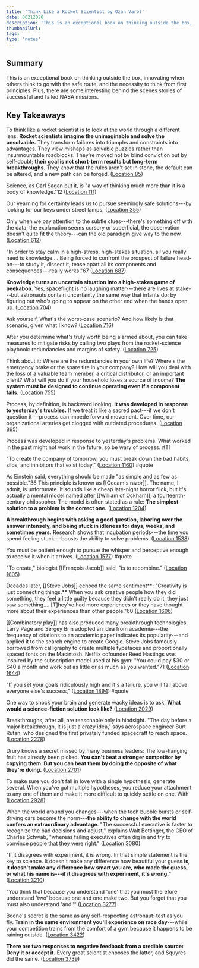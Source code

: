```yaml
---
title: 'Think Like a Rocket Scientist by Ozan Varol'
date: 06212020
description: 'This is an exceptional book on thinking outside the box, innovating when others think to go with the safe route, and the necessity to think from first principles. Plus, there are some interesting behind the scenes stories of successful and failed NASA missions.'
thumbnailUrl: 
tags: 
type: 'notes'
---
```


Summary
-------

This is an exceptional book on thinking outside the box, innovating when others think to go with the safe route, and the necessity to think from first principles. Plus, there are some interesting behind the scenes stories of successful and failed NASA missions.

Key Takeaways
-------------

To think like a rocket scientist is to look at the world through a different lens. **Rocket scientists imagine the unimaginable and solve the unsolvable.** They transform failures into triumphs and constraints into advantages. They view mishaps as solvable puzzles rather than insurmountable roadblocks. They're moved not by blind conviction but by self-doubt; **their goal is not short-term results but long-term breakthroughs**. They know that the rules aren't set in stone, the default can be altered, and a new path can be forged. ([Location 85](https://readwise.io/to_kindle?action=open&asin=B07W53SV45&location=85))

Science, as Carl Sagan put it, is "a way of thinking much more than it is a body of knowledge."12 ([Location 111](https://readwise.io/to_kindle?action=open&asin=B07W53SV45&location=111))

Our yearning for certainty leads us to pursue seemingly safe solutions---by looking for our keys under street lamps. ([Location 355](https://readwise.io/to_kindle?action=open&asin=B07W53SV45&location=355))

Only when we pay attention to the subtle clues---there's something off with the data, the explanation seems cursory or superficial, the observation doesn't quite fit the theory---can the old paradigm give way to the new. ([Location 612](https://readwise.io/to_kindle?action=open&asin=B07W53SV45&location=612))

"In order to stay calm in a high-stress, high-stakes situation, all you really need is knowledge.... Being forced to confront the prospect of failure head-on---to study it, dissect it, tease apart all its components and consequences---really works."67 ([Location 687](https://readwise.io/to_kindle?action=open&asin=B07W53SV45&location=687))

**Knowledge turns an uncertain situation into a high-stakes game of peekaboo**. Yes, spaceflight is no laughing matter---there are lives at stake---but astronauts contain uncertainty the same way that infants do: by figuring out who's going to appear on the other end when the hands open up. ([Location 704](https://readwise.io/to_kindle?action=open&asin=B07W53SV45&location=704))

Ask yourself, What's the worst-case scenario? And how likely is that scenario, given what I know? ([Location 716](https://readwise.io/to_kindle?action=open&asin=B07W53SV45&location=716))

After you determine what's truly worth being alarmed about, you can take measures to mitigate risks by calling two plays from the rocket-science playbook: redundancies and margins of safety. ([Location 725](https://readwise.io/to_kindle?action=open&asin=B07W53SV45&location=725))

Think about it: Where are the redundancies in your own life? Where's the emergency brake or the spare tire in your company? How will you deal with the loss of a valuable team member, a critical distributor, or an important client? What will you do if your household loses a source of income? **The system must be designed to continue operating even if a component fails.** ([Location 755](https://readwise.io/to_kindle?action=open&asin=B07W53SV45&location=755))

Process, by definition, is backward looking. **It was developed in response to yesterday's troubles.** If we treat it like a sacred pact---if we don't question it---process can impede forward movement. Over time, our organizational arteries get clogged with outdated procedures. ([Location 895](https://readwise.io/to_kindle?action=open&asin=B07W53SV45&location=895))

Process was developed in response to yesterday's problems. What worked in the past might not work in the future, so be wary of process. #TI

"To create the company of tomorrow, you must break down the bad habits, silos, and inhibitors that exist today." ([Location 1160](https://readwise.io/to_kindle?action=open&asin=B07W53SV45&location=1160)) #quote

As Einstein said, everything should be made "as simple and as few as possible."36 This principle is known as [[Occam's razor]]. The name, I admit, is unfortunate. It sounds like a cheap late-night horror flick, but it's actually a mental model named after [[William of Ockham]], a fourteenth-century philosopher. The model is often stated as a rule: **The simplest solution to a problem is the correct one.** ([Location 1204](https://readwise.io/to_kindle?action=open&asin=B07W53SV45&location=1204))

**A breakthrough begins with asking a good question, laboring over the answer intensely, and being stuck in idleness for days, weeks, and sometimes years.** Research shows that incubation periods---the time you spend feeling stuck---boosts the ability to solve problems. ([Location 1538](https://readwise.io/to_kindle?action=open&asin=B07W53SV45&location=1538))

You must be patient enough to pursue the whisper and perceptive enough to receive it when it arrives. ([Location 1577](https://readwise.io/to_kindle?action=open&asin=B07W53SV45&location=1577)) #quote

"To create," biologist [[François Jacob]] said, "is to recombine." ([Location 1605](https://readwise.io/to_kindle?action=open&asin=B07W53SV45&location=1605))

Decades later, [[Steve Jobs]] echoed the same sentiment**: "Creativity is just connecting things.** When you ask creative people how they did something, they feel a little guilty because they didn't really do it, they just saw something.... [T]hey've had more experiences or they have thought more about their experiences than other people."60 ([Location 1606](https://readwise.io/to_kindle?action=open&asin=B07W53SV45&location=1606))

[[Combinatory play]] has also produced many breakthrough technologies. Larry Page and Sergey Brin adopted an idea from academia---the frequency of citations to an academic paper indicates its popularity---and applied it to the search engine to create Google. Steve Jobs famously borrowed from calligraphy to create multiple typefaces and proportionally spaced fonts on the Macintosh. Netflix cofounder Reed Hastings was inspired by the subscription model used at his gym: "You could pay $30 or $40 a month and work out as little or as much as you wanted."71 ([Location 1644](https://readwise.io/to_kindle?action=open&asin=B07W53SV45&location=1644))

"If you set your goals ridiculously high and it's a failure, you will fail above everyone else's success," ([Location 1894](https://readwise.io/to_kindle?action=open&asin=B07W53SV45&location=1894)) #quote

One way to shock your brain and generate wacky ideas is to ask, **What would a science-fiction solution look like?** ([Location 2029](https://readwise.io/to_kindle?action=open&asin=B07W53SV45&location=2029))

Breakthroughs, after all, are reasonable only in hindsight. "The day before a major breakthrough, it is just a crazy idea," says aerospace engineer Burt Rutan, who designed the first privately funded spacecraft to reach space. ([Location 2278](https://readwise.io/to_kindle?action=open&asin=B07W53SV45&location=2278))

Drury knows a secret missed by many business leaders: The low-hanging fruit has already been picked. **You can't beat a stronger competitor by copying them. But you can beat them by doing the opposite of what they're doing.** ([Location 2701](https://readwise.io/to_kindle?action=open&asin=B07W53SV45&location=2701))

To make sure you don't fall in love with a single hypothesis, generate several. When you've got multiple hypotheses, you reduce your attachment to any one of them and make it more difficult to quickly settle on one. With ([Location 2928](https://readwise.io/to_kindle?action=open&asin=B07W53SV45&location=2928))

When the world around you changes---when the tech bubble bursts or self-driving cars become the norm---**the ability to change with the world confers an extraordinary advantage**. "The successful executive is faster to recognize the bad decisions and adjust," explains Walt Bettinger, the CEO of Charles Schwab, "whereas failing executives often dig in and try to convince people that they were right." ([Location 3080](https://readwise.io/to_kindle?action=open&asin=B07W53SV45&location=3080))

"If it disagrees with experiment, it is wrong. In that simple statement is the key to science. It doesn't make any difference how beautiful your gue**ss is, it doesn't make any difference how smart you are, who made the guess, or what his name is---if it disagrees with experiment, it's wrong.**" ([Location 3210](https://readwise.io/to_kindle?action=open&asin=B07W53SV45&location=3210))

"You think that because you understand 'one' that you must therefore understand 'two' because one and one make two. But you forget that you must also understand 'and.'" ([Location 3277](https://readwise.io/to_kindle?action=open&asin=B07W53SV45&location=3277))

Boone's secret is the same as any self-respecting astronaut: test as you fly. **Train in the same environment you'll experience on race day**---while your competition trains from the comfort of a gym because it happens to be raining outside. ([Location 3422](https://readwise.io/to_kindle?action=open&asin=B07W53SV45&location=3422))

**There are two responses to negative feedback from a credible source: Deny it or accept it.** Every great scientist chooses the latter, and Squyres did the same. ([Location 3739](https://readwise.io/to_kindle?action=open&asin=B07W53SV45&location=3739))
